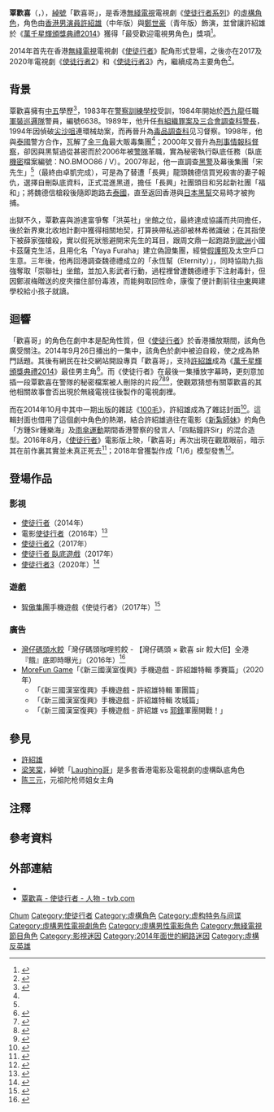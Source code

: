 {{Infobox character
| colour           = <!-- headers background colour; the foreground colour is automatically computed -->
| name             = 覃歡喜
| series           = [[使徒行者系列|使徒行者系列]]
| image            = 覃歡喜.jpg
| image_size       = 200px
| alt              = 
| caption          = 
| first            = [[使徒行者|使徒行者]]
| last             = 
| creator          = 
| portrayer        = [[許紹雄|許紹雄]]（中年）<br>[[鄭世豪|鄭世豪]]（青年）
| voice            = 
| lbl1             = 
| data1            = 
| lbl2             = 
| data2            = 
| lbl3             = 
| data3            = 
| info-hdr         = 
| noinfo           = 
| fullname         = 
| nickname         = 歡喜哥
| alias            = 
| species          = <!-- for non-humans only -->
| gender           = 男
| occupation       = 前[[刑事情報科|刑事情報科]][[督察|督察]]<br>卧底探员<br>「長興」社團頭目<br>「福和」社團坐馆<br>「洪英社」坐馆<br>福和海鮮酒家、貝文投资公司兼日本料理店老闆<br>「宋先生」犯罪集团成员<br>偽證集團老闆
| affiliation      = 程天明（前上司）<br>魏德信（前「長興」社團龍頭）
| title            = 
| family           = 
| spouse           = Karina（[[使徒行者_(電影)|使徒行者]]）<br>姚姍姍（[[使徒行者2|使徒行者2]]）
| significantother = 
| children         = 覃朗星（兒子）
| relatives        = 
| religion         = 
| nationality      = {{CNHK}}
| lbl21            = 
| data21           = 
| lbl22            = 
| data22           = 
| lbl23            = 
| data23           = 
| extra-hdr        = 
| lbl31            = 
| data31           = 
| lbl32            = 
| data32           = 
| lbl33            = 
| data33           =
}}

'''覃歡喜'''（{{lang-en|Chum Foon Hei}}，{{bd|1960年|11月20日||}}），[[綽號|綽號]]「歡喜哥」，是香港[[無綫電視|無綫電視]]電視劇《[[使徒行者系列|使徒行者系列]]》的[[虛構角色|虛構角色]]，角色由[[香港|香港]][[演員|男演員]][[許紹雄|許紹雄]]（中年版）與[[鄭世豪|鄭世豪]]（青年版）飾演，並曾讓許紹雄於《[[萬千星輝頒獎典禮2014|萬千星輝頒獎典禮2014]]》獲得「最受歡迎電視男角色」獎項<ref>{{Cite news |url=https://hk.on.cc/hk/bkn/cnt/entertainment/20141216/bkn-20141216000853015-1216_00862_001.html |title=《使徒行者》奪五獎成大贏家 |work=[[ON.CC|東網]] |date=2014-12-16 |accessdate=2020-08-11 |language=zh-hant }}</ref>。

2014年首先在香港[[無綫電視|無綫電視]]電視劇《[[使徒行者|使徒行者]]》配角形式登場，之後亦在2017及2020年電視劇《[[使徒行者2|使徒行者2]]》和《[[使徒行者3|使徒行者3]]》內，繼續成為主要角色<ref>{{Cite news |url=https://www.hk01.com/%E5%8D%B3%E6%99%82%E5%A8%9B%E6%A8%82/120319/%E4%BD%BF%E5%BE%92%E8%A1%8C%E8%80%852-%E6%AD%A1%E5%96%9C%E5%93%A5%E6%88%90%E9%AD%94%E4%B9%8B%E8%B7%AF-%E7%84%A1%E5%92%97%E9%87%98%E5%A7%90%E7%88%86seed%E6%9C%80%E6%9C%89%E5%9B%9E%E6%86%B6%E5%B0%B1%E4%BF%82%E4%BD%A2 |title=【使徒行者2】歡喜哥成魔之路　無咗釘姐爆 Seed 最有回憶就係佢 |work=[[香港01|香港01]] |date=2017-09-19 |accessdate=2020-08-11 |language=zh-hant }}</ref>。

== 背景 ==
覃歡喜擁有[[香港中學會考|中五]]學歷<ref name=Chum>{{Cite news |url=https://www.hk01.com/%E5%8D%B3%E6%99%82%E5%A8%9B%E6%A8%82/120413/%E4%BD%BF%E5%BE%92%E8%A1%8C%E8%80%852-%E6%99%82%E9%96%93%E7%B7%9A%E4%BA%82%E5%88%B0%E4%B8%83%E5%BD%A9-%E7%A9%B6%E7%AB%9F%E6%AD%A1%E5%96%9C%E5%93%A5%E5%B9%BE%E5%A4%9A%E6%AD%B2 |title=【使徒行者2】時間線亂到七彩　究竟歡喜哥幾多歲？ |work=香港01 |date=2017-09-20 |accessdate=2020-08-11 |language=zh-hant }}</ref>，1983年在[[警察訓練學校|警察訓練學校]]受訓，1984年開始於[[西九龍|西九龍]]任職[[軍裝巡邏小隊|軍裝巡邏隊]]警員，編號6638。1989年，他升任[[有組織罪案及三合會調查科|有組織罪案及三合會調查科]][[警長|警長]]，1994年因偵破[[尖沙咀|尖沙咀]]連環械劫案，而再晉升為[[毒品調查科|毒品調查科]]见习督察。1998年，他與[[泰國|泰國]]警方合作，瓦解了[[金三角|金三角]]最大販毒集團<ref name=Chum/>；2000年又晉升為[[刑事情報科|刑事情報科]][[督察|督察]]，卻因與黑幫過從甚密而於2006年被[[香港警察|警隊]]革職，實為秘密執行臥底任務（臥底[[機密|機密]]檔案編號：NO.BMOO86 / V）。2007年起，他一直調查[[黑警|黑警]]及幕後集團「宋先生」<ref name=Chum/>（最終由卓凱完成），可是為了替遭「長興」龍頭魏德信買兇殺害的妻子報仇，選擇自刪臥底資料，正式混進黑道，擔任「長興」社團頭目和另起新社團「福和」；將魏德信槍殺後隨即跑路去[[泰國|泰國]]，直至返回香港與[[日本黑社會|日本黑幫]]交易時才被拘捕。

出獄不久，覃歡喜與游達富爭奪「洪英社」坐館之位，最終達成協議而共同擔任，後於新界東北收地計劃中獲得相關地契，打算挾帶私逃卻被林希微識破；在其指使下被薛家強槍殺，實以假死狀態避開宋先生的耳目，跟周文鼎一起跑路到[[歐洲|歐洲]]小國卡茲薩克生活，且用化名「Yaya Furaha{{noteTag |Furaha 為[[非洲語|非洲語]]，有歡喜的意思。}}」建立偽證集團，經營[[假護照|假護照]]及太空戶口生意。三年後，他再回港調查魏德禮成立的「永恆幫（Eternity）」，同時協助九指強奪取「崇聯社」坐館，並加入影武者行動，過程裡曾遭魏德禮手下注射毒針，但因鄭淑梅贈送的皮夾擋住部份毒液，而能夠取回性命，康復了便計劃前往[[中東|中東]]興建學校給小孩子就讀。

== 迴響 ==
「歡喜哥」的角色在劇中本是配角性質，但《[[使徒行者|使徒行者]]》於香港播放期間，該角色廣受關注。2014年9月26日播出的一集中，該角色於劇中被迫自殺，使之成為熱門話題。其後有網民在社交網站開設專頁「歡喜哥」，支持[[許紹雄|許紹雄]]成為《[[萬千星輝頒獎典禮2014|萬千星輝頒獎典禮2014]]》最佳男主角<ref>{{Cite web |url=https://m.facebook.com/benzzhung?_rdr |title=Benz雄 / 歡喜哥 |work=[[Facebook|Facebook]]（歡喜哥） |accessdate=2020-08-11 |language=zh-hant }}</ref>。而《使徒行者》在最後一集播放字幕時，更刻意加插一段覃歡喜在警隊的秘密檔案被人刪除的片段<ref name=orientaldaily>{{Cite news |url=http://orientaldaily.on.cc/cnt/entertainment/20141006/00282_002.html |title=歡喜哥暗認係第七個臥底 |publisher=[[東方日報_(香港)|東方日報 (香港)]] |language=zh-hant |date=2014-10-06 |accessdate=2014-11-03 |archive-date=2016-03-05 |archive-url=https://web.archive.org/web/20160305075850/http://orientaldaily.on.cc/cnt/entertainment/20141006/00282_002.html |dead-url=no }}</ref><ref>{{Cite news |url=http://www.ihktv.com/huan-xi-chuan.html |title=《使徒行者》神秘人刪除臥底身份 結局留伏線擬拍歡喜哥傳 |work=HKChannel |date=2014-10-04 |accessdate=2020-08-11 |language=zh-hant }}</ref><ref>{{Cite news |url=http://cq.people.com.cn/news/20141017/201410172154125554761.htm |title=《使徒行者》将拍电影版 重点描写第7位卧底欢喜哥 |language=zh-hans |deadurl=yes |archiveurl=https://web.archive.org/web/20150219142927/http://cq.people.com.cn/news/20141017/201410172154125554761.htm |archivedate=2015-02-19 |accessdate=2015-02-19 }}</ref>，使觀眾猜想有關覃歡喜的其他相關故事會否出現於無綫電視往後製作的電視劇裡。

而在2014年10月中其中一期出版的雜誌《[[100毛|100毛]]》，許紹雄成為了雜誌封面<ref>{{Cite news |url=https://topick.hket.com/article/1193047/%E7%94%B1%E4%B8%80%E5%BC%B5%E7%B4%99%E5%88%B0%E4%B8%80%E5%80%8B%E5%88%86%E7%8D%8E%E7%A6%AE%E3%80%80%E6%AF%9B%E8%A8%98%E9%9B%BB%E8%A6%96%E7%9A%84%E8%AA%95%E7%94%9F |title=由一張紙到一個分獎禮　毛記電視的誕生 |work=[[香港經濟日報|香港經濟日報]] |date=2016-01-21 |accessdate=2020-08-11 |language=zh-hant |archive-date=2016-03-31 |archive-url=https://web.archive.org/web/20160331102947/http://topick.hket.com/article/1193047/%E7%94%B1%E4%B8%80%E5%BC%B5%E7%B4%99%E5%88%B0%E4%B8%80%E5%80%8B%E5%88%86%E7%8D%8E%E7%A6%AE%E3%80%80%E6%AF%9B%E8%A8%98%E9%9B%BB%E8%A6%96%E7%9A%84%E8%AA%95%E7%94%9F |dead-url=no }}</ref>。這輯封面也借用了這個劇中角色的熱潮，結合許紹雄過往在電影《[[新紮師妹|新紮師妹]]》的角色「方鍾Sir鍾樂海」及[[雨傘運動|雨傘運動]]期間香港警察的發言人「四點鐘許Sir」的混合造型。2016年8月，《[[使徒行者_(電影)|使徒行者]]》電影版上映，「歡喜哥」再次出現在觀眾眼前，暗示其在前作裏其實並未真正死去<ref>{{Cite news |url=http://dailynews.sina.com/bg/ent/film/sinacn/file/20160628/07497394628.html |title=《使徒行者》曝特輯 歡喜哥許紹雄歸來 |work=[[新浪網|新浪網]] |date=2016-06-28 |accessdate=2020-08-11 |language=zh-hant |archive-date=2017-06-09 |archive-url=https://web.archive.org/web/20170609015849/http://dailynews.sina.com/bg/ent/film/sinacn/file/20160628/07497394628.html |dead-url=no }}</ref>；2018年曾獲製作成「1/6」模型發售<ref>{{Cite news |url=http://bbs.bbicn.com/forum.php?mod=viewthread&tid=346364 |title=ZCWO 1/6 警察系列 - 臥底 Happy哥 & 护送組 中Sir & 警員 欢Sir【共3款】 |work=兵人在线 |date=2018-12-05 |accessdate=2020-08-11 |language=zh-hant |archive-date=2018-12-13 |archive-url=https://web.archive.org/web/20181213152122/http://bbs.bbicn.com/forum.php?mod=viewthread&tid=346364 |dead-url=no }}</ref>。

== 登場作品 ==
=== 影視 ===
* [[使徒行者|使徒行者]]（2014年）
* 電影[[使徒行者_(電影)|使徒行者]]（2016年）<ref>{{Cite news |url=http://paper.wenweipo.com/2016/08/13/EN1608130020.htm |title=《使徒行者》單日票房過百萬 歡喜哥釘姐搶盡風頭 |work=[[香港文匯報|香港文匯報]] |date=2016-08-13 |accessdate=2020-08-11 |language=zh-hant }}</ref>
* [[使徒行者2|使徒行者2]]（2017年）
* [[使徒行者_臥底遊戲|使徒行者 臥底遊戲]]（2017年）
* [[使徒行者3|使徒行者3]]（2020年）<ref>{{Cite news |url=https://holiday.presslogic.com/article/115373/%E6%9E%97%E5%B3%AF%E5%9B%9E%E5%B7%A2%E5%AE%A3%E5%B8%83%E5%86%8D%E6%8B%8D%E9%9B%BB%E8%A6%96%E5%8A%87-%E4%BD%BF%E5%BE%92%E8%A1%8C%E8%80%853-%E6%AD%A1%E5%96%9C%E5%93%A5%E8%A8%B1%E7%B4%B9%E9%9B%84%E7%A2%BA%E5%AE%9A%E5%9B%9E%E6%AD%B8 |title=林峯回巢宣布再拍電視劇《使徒行者3》 歡喜哥許紹雄確定回歸！ |work=HolidaySmart 假期日常 |date=2019-03-18 |accessdate=2020-08-11 |language=zh-hant }}</ref>

=== 遊戲 ===
* [[智傲集團|智傲集團]]手機遊戲《使徒行者》（2017年）<ref>{{Cite news |url=https://gnn.gamer.com.tw/detail.php?sn=151467 |title=港劇《使徒行者》正版授權香港警匪題材同名手機遊戲 事前登錄活動開跑 |work=[[巴哈姆特電玩資訊站|巴哈姆特電玩資訊站]] |date=2017-08-22 |accessdate=2020-08-11 |language=zh-hant }}</ref>

=== 廣告 ===
* [[灣仔碼頭水餃|灣仔碼頭水餃]]「灣仔碼頭咖哩煎餃 - 【灣仔碼頭 × 歡喜 sir 餃大佢】全港『餓』底即時曝光」（2016年）<ref>{{Cite news |url=https://skypost.ulifestyle.com.hk/article/1600322/%E3%80%8C%E6%AD%A1%E5%96%9C%E5%93%A5%E3%80%8D%E7%BF%BB%E7%94%9F%E6%8B%8D%E5%BB%A3%E5%91%8A%20%E8%A8%B1%E7%B4%B9%E9%9B%84%E7%85%8E%E9%A4%83%E5%BC%95%E3%80%8C%E9%A4%93%E5%BA%95%E3%80%8D%20%E5%8A%87%E8%BF%B7%E5%97%8C%E7%9B%9E%E9%AC%BC%E6%AD%A3%E5%88%B0%E6%9A%88 |title=「歡喜哥」翻生拍廣告 許紹雄煎餃引「餓底」 劇迷嗌盞鬼正到暈 |work=[[晴報|晴報]] |date=2016-08-04 |accessdate=2020-08-11 |language=zh-hant }}</ref>
* [[MoreFun_Game|MoreFun Game]]「《新三國漢室復興》手機遊戲 - 許紹雄特輯 季賽篇」（2020年）
**「《新三國漢室復興》手機遊戲 - 許紹雄特輯 軍團篇」
**「《新三國漢室復興》手機遊戲 - 許紹雄特輯 攻城篇」
**「《新三國漢室復興》手機遊戲 - 許紹雄 vs [[郭鋒_(演員)|郭鋒]]軍團開戰！」 

== 參見 ==
* [[許紹雄|許紹雄]]
* [[梁笑棠|梁笑棠]]，綽號「[[Laughing哥|Laughing哥]]」是多套香港電影及電視劇的虛構臥底角色
* [[陈三元_(陀枪师姐)|陈三元]]，元祖陀枪师姐女主角

== 注釋 ==
{{noteFoot}}

== 參考資料 ==
{{reflist}}

== 外部連結 ==
* {{Facebook page|benzzhung|歡喜哥}}
* [https://programme.tvb.com/drama/linewalker/cast/233473/ 覃歡喜 - 使徒行者 - 人物 - tvb.com] {{Wayback|url=https://programme.tvb.com/drama/linewalker/cast/233473/ |date=20200418183814 }}

{{萬千星輝頒獎典禮最受歡迎電視男角色}}
[[Category:覃姓|Chum]]
[[Category:使徒行者|Category:使徒行者]]
[[Category:虛構角色|Category:虛構角色]]
[[Category:虚构特务与间谍|Category:虚构特务与间谍]]
[[Category:虛構男性電視劇角色|Category:虛構男性電視劇角色]]
[[Category:虛構男性電影角色|Category:虛構男性電影角色]]
[[Category:無綫電視節目角色|Category:無綫電視節目角色]]
[[Category:影視迷因|Category:影視迷因]]
[[Category:2014年面世的網路迷因|Category:2014年面世的網路迷因]]
[[Category:虛構反英雄|Category:虛構反英雄]]